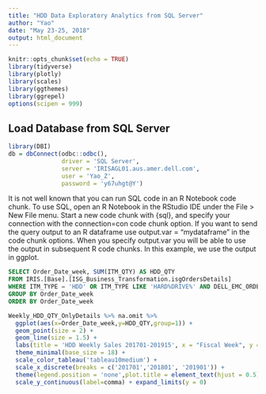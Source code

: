 ---
title: "HDD Data Exploratory Analytics from SQL Server"
author: "Yao"
date: "May 23-25, 2018"
output: html_document
---

```{r setup, include=FALSE}
knitr::opts_chunk$set(echo = TRUE)
library(tidyverse)
library(plotly)
library(scales)
library(ggthemes)
library(ggrepel)
options(scipen = 999)
```

## Load Database from SQL Server

```{r ConnectDB}
library(DBI)
db = dbConnect(odbc::odbc(),
               driver = 'SQL Server',
               server = 'IRISAGL01.aus.amer.dell.com',
               user = 'Yao_Z',
               password = 'y67uhgt@Y')
```

It is not well known that you can run SQL code in an R Notebook code chunk. To use SQL, open an R Notebook in the RStudio IDE under the File > New File menu. Start a new code chunk with {sql}, and specify your connection with the connection=con code chunk option. If you want to send the query output to an R dataframe use output.var = "mydataframe" in the code chunk options. When you specify output.var you will be able to use the output in subsequent R code chunks. In this example, we use the output in ggplot.

```{sql connection=db, output.var="Weekly_HDD_QTY_OnlyDetails"}
SELECT Order_Date_week, SUM(ITM_QTY) AS HDD_QTY
FROM IRIS.[Base].[ISG_Business_Transformation.isgOrdersDetails]
WHERE ITM_TYPE = 'HDD' OR ITM_TYPE LIKE 'HARD%DRIVE%' AND DELL_EMC_ORDER_FLAG = 'DELL' AND (LOB_DESC IN ('PowerEdge','Cloud Products') OR MGMT_PROD_LVL_3_NM = 'Storage')
GROUP BY Order_Date_week
ORDER BY Order_Date_week
```


```{r plot}
Weekly_HDD_QTY_OnlyDetails %>% na.omit %>%
  ggplot(aes(x=Order_Date_week,y=HDD_QTY,group=1)) + 
  geom_point(size = 2) +
  geom_line(size = 1.5) +
  labs(title = 'HDD Weekly Sales 201701-201915', x = "Fiscal Week", y = "Part Quantity") + 
  theme_minimal(base_size = 18) + 
  scale_color_tableau('tableau10medium') + 
  scale_x_discrete(breaks = c('201701','201801', '201901')) +
  theme(legend.position = 'none',plot.title = element_text(hjust = 0.5))+
  scale_y_continuous(label=comma) + expand_limits(y = 0)
```